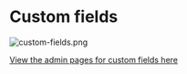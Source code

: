 # Custom fields


<ImageWindow size="auto">

![custom-fields.png](/img/outpost/features/custom-fields.png)

</ImageWindow>

[View the admin pages for custom fields here](../admin/custom-fields)
